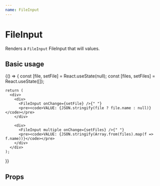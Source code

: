 ```yaml
---
name: FileInput
---
```



# FileInput

Renders a `FileInput` FileInput that will values.

## Basic usage

<Playground>
  {() => {
    const [file, setFile] = React.useState(null);
    const [files, setFiles] = React.useState([]);

    return (
      <div>
        <div>
          <FileInput onChange={setFile} />{" "}
          <pre><code>VALUE: {JSON.stringify(file ? file.name : null)}</code></pre>
        </div>

        <div>
          <FileInput multiple onChange={setFiles} />{" "}
          <pre><code>VALUE: {JSON.stringify(Array.from(files).map(f => f.name))}</code></pre>
        </div>
      </div>
    );

}}

</Playground>

## Props

<Props of={FileInput} />

